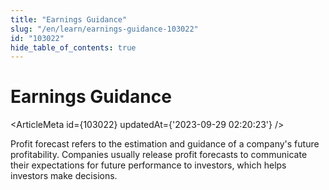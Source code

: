 ```yaml
---
title: "Earnings Guidance"
slug: "/en/learn/earnings-guidance-103022"
id: "103022"
hide_table_of_contents: true
---
```



# Earnings Guidance

<ArticleMeta id={103022} updatedAt={'2023-09-29 02:20:23'} />
<div className='border-solid border-b border-t-0 my-4 border-[var(--ifm-color-gray-300)]' />

Profit forecast refers to the estimation and guidance of a company's future profitability. Companies usually release profit forecasts to communicate their expectations for future performance to investors, which helps investors make decisions.
